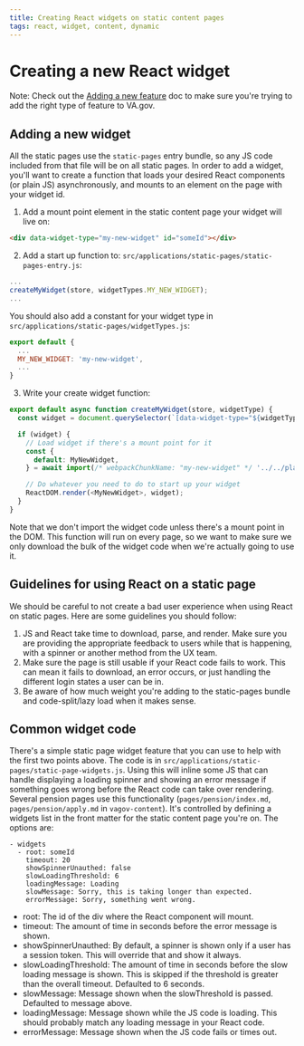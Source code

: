 ```yaml
---
title: Creating React widgets on static content pages
tags: react, widget, content, dynamic
---
```


# Creating a new React widget

Note: Check out the [Adding a new feature](/getting-started/common-tasks/new-feature) doc to make sure you're trying to add the right type of feature to VA.gov.

## Adding a new widget

All the static pages use the `static-pages` entry bundle, so any JS code included from that file will be on all static pages. In order to add a widget, you'll want to create a function that loads your desired React components (or plain JS) asynchronously, and mounts to an element on the page with your widget id.

1. Add a mount point element in the static content page your widget will live on:

```html
<div data-widget-type="my-new-widget" id="someId"></div>
```

2. Add a start up function to: `src/applications/static-pages/static-pages-entry.js`:

```js
...
createMyWidget(store, widgetTypes.MY_NEW_WIDGET);
...
```

You should also add a constant for your widget type in `src/applications/static-pages/widgetTypes.js`:

```js
export default {
  ...
  MY_NEW_WIDGET: 'my-new-widget',
  ...
}
```

3. Write your create widget function:

```js
export default async function createMyWidget(store, widgetType) {
  const widget = document.querySelector(`[data-widget-type="${widgetType}"]`);

  if (widget) {
    // Load widget if there's a mount point for it
    const {
      default: MyNewWidget,
    } = await import(/* webpackChunkName: "my-new-widget" */ '../../platform/site-wide/my-new-widget');

    // Do whatever you need to do to start up your widget
    ReactDOM.render(<MyNewWidget>, widget);
  }
}
```

Note that we don't import the widget code unless there's a mount point in the DOM. This function will run on every page, so we want to make sure we only download the bulk of the widget code when we're actually going to use it.

## Guidelines for using React on a static page

We should be careful to not create a bad user experience when using React on static pages. Here are some guidelines you should follow:

1. JS and React take time to download, parse, and render. Make sure you are providing the appropriate feedback to users while that is happening, with a spinner or another method from the UX team.
2. Make sure the page is still usable if your React code fails to work. This can mean it fails to download, an error occurs, or just handling the different login states a user can be in.
3. Be aware of how much weight you're adding to the static-pages bundle and code-split/lazy load when it makes sense.

## Common widget code

There's a simple static page widget feature that you can use to help with the first two points above. The code is in `src/applications/static-pages/static-page-widgets.js`. Using this will inline some JS that can handle displaying a loading spinner and showing an error message if something goes wrong before the React code can take over rendering. Several pension pages use this functionality (`pages/pension/index.md`, `pages/pension/apply.md` in `vagov-content`). It's controlled by defining a widgets list in the front matter for the static content page you're on. The options are:

```
- widgets
  - root: someId 
    timeout: 20
    showSpinnerUnauthed: false
    slowLoadingThreshold: 6
    loadingMessage: Loading
    slowMessage: Sorry, this is taking longer than expected.
    errorMessage: Sorry, something went wrong.
```

- root: The id of the div where the React component will mount.
- timeout: The amount of time in seconds before the error message is shown.
- showSpinnerUnauthed: By default, a spinner is shown only if a user has a session token. This will override that and show it always.
- slowLoadingThreshold: The amount of time in seconds before the slow loading message is shown. This is skipped if the threshold is greater than the overall timeout. Defaulted to 6 seconds.
- slowMessage: Message shown when the slowThreshold is passed. Defaulted to message above.
- loadingMessage: Message shown while the JS code is loading. This should probably match any loading message in your React code.
- errorMessage: Message shown when the JS code fails or times out.
